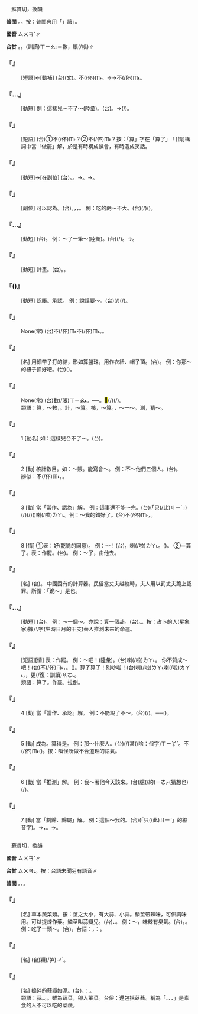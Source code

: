 
=={{ruby|算|ㄙㄨㄢˋ}}==

　蘇貫切，換韻

'''普閩''' {{ruby|(文)|ㄙㄨㄢ˪}}。{{ruby|(白)|ㄙㆭ˪}}。按：普閩典用「{{ruby|數|ㄙㆦ˪}}」讀{{ruby|「|ㄒㄧㄠ˪}}」。

'''國音''' <rt>ㄙㄨㄢˋ</rt>∥

'''台甘''' {{ruby|(文)|ㄙㄨㄢ˪}}。{{ruby|(語)|ㄙㆭ˪}}。(訓讀)<rt>ㄒㄧㄠ˪</rt>＝數，賬(/帳)∥

    

==='''『{{ruby|失|ㄕ}}{{ruby|算|ㄙㄨㄢˋ}}』'''===
: [短語]←[動補] (台){{ruby|失|ㄒㄧㆵ}}{{ruby|算|ㄙㆭ˪}}{{ruby|/|ㄙㄨㄢ˪}}(文)。{{ruby|扑|ㄆㄚㆷ}}不(/伓)<rt>ㆬ˫</rt>{{ruby|著|ㄉㄧㄜㆷ}}{{ruby|算|ㄙㆭ˪}}。→{{ruby|計|ㄍㆤ˪}}{{ruby|畫|ㄨㆤㆷ ͘}}→{{ruby|畫|ㄨㆤ˫}}{{ruby|了|ㄌㄧㄠˋ}}不(/伓)<rt>ㆬ˫</rt>{{ruby|著|ㄉㄧㄜㆷ ͘}}{{ruby|去|·ㄎㄧ˪}}。
    

==='''『{{ruby|合|ㄏㄜˊ}}…{{ruby|算|ㄙㄨㄢˋ}}』'''===
: [動短] 例：這樣兒～不了～(陸彙)。(台){{ruby|按|ㄢ˪}}{{ruby|爾|ㄋㆤ}}{{ruby|生|ㄙㆥ}}{{ruby|/|ㄒㆪ}}{{ruby|無|ㆠㄜˊ}}{{ruby|合|ㄏㄚㆷ ͘}}{{ruby|算|ㄙㆭ˪}}。→{{ruby|算|ㄙㆭ˪}}{{ruby|<mark>&#xffa45;</mark>|ㆠㆤ˫}}{{ruby|/|ㆠㄨㆤ˫}}{{ruby|和|ㄏㄜˊ}}(/{{ruby|合|ㄏㄚㆴ ͘}})。
:
    

==='''『{{ruby|算|ㄙㄨㄢˋ}}{{ruby|不|ㄅㄨˊ}}{{ruby|算|ㄙㄨㄢˋ}}』'''===
: [短語] (台)①{{ruby|<mark>&#xffa49;</mark>|ㆠㆤㆷ}}{{ruby|/|ㆠㄨㆤㆷ}}{{ruby|計|ㄍㆤ˪}}{{ruby|算|ㄙㆭ˪}}{{ruby|或|ㄧㄚㆷ ͘}}{{ruby|/|ㄚˋ}}不(/伓)<rt>ㆬ˫</rt>{{ruby|計|ㄍㆤ˪}}{{ruby|算|ㄙㆭ˪}}？②{{ruby|<mark>&#xffa49;</mark>|ㆠㆤㆷ}}{{ruby|/|ㆠㄨㆤㆷ}}{{ruby|準|ㄗㄨㄣˋ}}{{ruby|拄|ㄉㄨ˫}}{{ruby|好|ㄏㄜˋ}}{{ruby|去|ㄎㄧ˪}}不(/伓)<rt>ㆬ˫</rt>？按：「算」字在「算了」！[情]構詞中當「做罷」解，於是有時構成誤會，有時造成笑話。
    

==='''『{{ruby|總|ㄗㄨㄥˇ}}{{ruby|算|ㄙㄨㄢˋ}}』'''===
: [動短]→[在副位] (台){{ruby|總|ㄗㆲˋ}}{{ruby|算|ㄙㆭ˪}}。{{ruby|結|ㄍㄧㄚㆵ}}{{ruby|算|ㄙㄨㄢ˪}}。→{{ruby|結|ㄍㄧㄚㆵ}}{{ruby|局|ㄍㄧㆦㆶ ͘}}。→{{ruby|總|ㄗㆲˋ}}{{ruby|講|ㄍㆲˋ}}。
    

==='''『{{ruby|算|ㄙㄨㄢˋ}}{{ruby|是|ㄕˋ}}』'''===
: [副位] 可以認為。(台){{ruby|算|ㄙㆭ˪}}{{ruby|來|ㄌㄞˊ}}。{{ruby|結|ㄍㄧㄚㆵ}}{{ruby|算|ㄙㆭ˪}}，{{ruby|結|ㄍㄧㄚㆵ}}{{ruby|局|ㄍㄧㆦㆶ ͘}}，{{ruby|會|ㄨㆤ˫}}{{ruby|/|ㆤ˫}}{{ruby|講|ㄍㆲˋ}}{{ruby|得|ㄉㄧㆵ}}。 例：吃的虧～不大。(台){{ruby|虧|ㄎㄨㄧ}}{{ruby|欠|ㄎㄧㆰ˪}}(/{{ruby|損|ㄙㄨㄣˋ}}{{ruby|失|ㄒㄧㆴ}}){{ruby|算|ㄙㆭ˪}}{{ruby|做|ㄗㄨㆤ˪}}{{ruby|/|ㄗㄜ˪}}{{ruby|是|ㄒㄧ˫}}({{ruby|會|ㄨㆤ˫}}{{ruby|/|ㆤ˫}}{{ruby|講|ㄍㆲˋ}}{{ruby|→|ㄍㆲ}}{{ruby|得|ㄉㄧㆵ}}{{ruby|是|ㄒㄧ˫}}){{ruby|無|ㆠㄜˊ}}{{ruby|若|ㄌㄨㄚ˫}}{{ruby|/|ㆣㄨㄚ˫}}{{ruby|大|ㄉㄨㄚ˫}}。
    

==='''『{{ruby|算|ㄙㄨㄢˋ}}…{{ruby|賬|ㄓㄤˋ}}』'''===
: [動短] (台){{ruby|算|ㄙㆭ˪}}{{ruby|賬|ㄒㄧㄠ˪}}。 例：～了一筆～(陸彙)。(台){{ruby|算|ㄙㆭ˪}}{{ruby|了|ㄌㄧㄠˋ}}{{ruby|一|ㄐㄧㆵ ͘}}{{ruby|條|ㄉㄧㄠˊ}}(/{{ruby|筆|ㄅㄧㆵ}}){{ruby|賬|ㄒㄧㄠ˪}}。→{{ruby|清|ㄑㄧㄥ}}{{ruby|一|ㄐㄧㆵ ͘}}{{ruby|條|ㄉㄧㄠˊ}}{{ruby|賬|ㄒㄧㄠ˪}}。
    

==='''『{{ruby|打|ㄉㄚˇ}}{{ruby|算|ㄙㄨㄢˋ}}』'''===
: [動短] 計畫。(台){{ruby|扑|ㄆㄚㆷ}}{{ruby|算|ㄙㆭ˪}}。{{ruby|計|ㄍㆤ˪}}{{ruby|畫|ㄧㆤㆶ ͘}}{{ruby|→|ㄨㆤㆷ ͘}}。
    

==='''『{{ruby|算|ㄙㄨㄢˋ}}{{ruby|數|ㄕㄨˋ}}({{ruby|兒|ㄦ}})』'''===
: [動短] 認賬。承認。 例：說話要～。(台){{ruby|話|ㄨㆤ˫}}{{ruby|講|ㄍㆲˋ}}{{ruby|著|ㄉㄧㄜㆷ}}(/{{ruby|都|ㄉㄜ˫}}){{ruby|愛|ㄞ˪}}{{ruby|有|ㄨ˫}}{{ruby|算|ㄙㆭ˪}}{{ruby|賬|ㄒㄧㄠ˪}}(/{{ruby|有|ㄨ˫}}{{ruby|準|ㄗㄨㄣˋ}}{{ruby|算|ㄙㆭ˪}}){{ruby|切|ㄑㄧㄚㆵ}}{{ruby|實|ㄒㄧㆵ ͘}}{{ruby|負|ㄏㄨ˫}}{{ruby|責|ㄐㄧㆤㆶ}}。
    

==='''『{{ruby|算|ㄙㄨㄢˋ}}{{ruby|無|ㄨˊ}}{{ruby|遺|ㄧˊ}}{{ruby|策|ㄘㄜˋ}}』'''===
: None(常) (台)不(/伓)<rt>ㆬ˫</rt>{{ruby|曾|ㆠㄚㆵ}}{{ruby|扑|ㄆㄚㆷ}}不(/伓)<rt>ㆬ˫</rt>{{ruby|著|ㄉㄧㄜㆷ ͘}}{{ruby|算|ㄙㆭ˪}}。{{ruby|無|ㆠㄜˊ}}{{ruby|失|ㄒㄧㆵ}}{{ruby|策|ㄑㄧㆤㆶ}}。
    

==='''『{{ruby|算|ㄙㄨㄢˋ}}{{ruby|盤|ㄆㄢˊ}}{{ruby|疙|ㄍㄜ}}{{ruby|瘩|·ㄉㄚ}}』'''===
: [名] 用細帶子打的結，形如算盤珠，用作衣紐、帽子頂。(台){{ruby|布|ㄅㆦ˪}}{{ruby|紐|ㄌㄧㄨˋ}}{{ruby|→|ㄌㄧㄨ˪}}{{ruby|仔|ㄚ}}。 例：你那～的紐子扣好吧。(台){{ruby|汝|ㄌㄧˋ}}{{ruby|衫|ㄙㆩ}}{{ruby|丌|ㆤ}}({{ruby|布|ㄅㆦ˪}}){{ruby|紐|ㄌㄧㄨˋ}}{{ruby|仔|ㄚ}}{{ruby|紐|ㄌㄧㄨˋ}}{{ruby|付|ㄏㆦ˫}}{{ruby|伊|ㄧ}}{{ruby|好|ㄏㄜˋ}}{{ruby|/|ㄏㆦˋ}}。
    

==='''『{{ruby|能|ㄋㄥˊ}}{{ruby|寫|ㄒㄧㄝˇ}}{{ruby|會|ㄏㄨㄟˋ}}{{ruby|算|ㄙㄨㄢˋ}}』'''===
: None(常) (台){{ruby|<mark>&#xffa55;</mark>|ㆣㄠˊ}}{{ruby|寫|ㄒㄧㄚˋ}}{{ruby|字|ㆢㄧ˫}}{{ruby|/|ㄌㄧ˫}}{{ruby|會|ㄨㆤ˫}}{{ruby|/|ㆤ˫}}{{ruby|算|ㄙㆭ˪}}數(/賬)<rt>ㄒㄧㄠ˪</rt>。──{{ruby|聰|ㄘㆲ}}{{ruby|明|ㆠㄧㄥˊ}}{{ruby|伶|ㄌㄧㄥˊ}}{{ruby|俐|ㄌㄧ˫}}。<mark>&#xffa55;</mark>{{ruby| |ㆣㄠˊ}}{{ruby|辦|ㄅㄢ˫}}{{ruby|戴|ㄉㄞ˪}}(/{{ruby|載|ㄉㄞ˫}}){{ruby|事|ㄐㄧ˪}}(/{{ruby|事|ㄉㄞ˫}}{{ruby|情|ㄐㄧ˪}})。
:類語：算，～數，{{ruby|數|ㄕㄨˇ}}。計，～算。核，～算。{{ruby|數|ㄕㄨˇ}}，～一～。測，猜～。
:
    

==='''『{{ruby|算|ㄙㄨㄢˋ}}』'''===
:1  [動名] 如：這樣兒合不了～。(台){{ruby|按|ㄢ˪}}{{ruby|爾|ㄋㄧ}}{{ruby|/|ㄋㆤ}}{{ruby|算|ㄙㆭ˪}}{{ruby|<mark>&#xffa45;</mark>|ㆠㆤ˫}}{{ruby|/|ㆠㄨㆤ˫}}{{ruby|和|ㄏㄜˊ}}。
    

==='''『{{ruby|算|ㄙㄨㄢˋ}}』'''===
:2  [動] 核計數目。如：～賬。能寫會～。 例：不～他們五個人。(台){{ruby|<mark>&#xffad9;</mark>|ㄧㄣ}}{{ruby|五|ㆣㆦ˫}}{{ruby|個|ㆤˊ}}{{ruby|人|ㄌㄤˊ}}{{ruby|無|ㆠㄜˊ}}{{ruby|算|ㄙㆭ˪}}{{ruby|在|ㄗㄞ˫}}{{ruby|內|ㄌㄞ˫}}。
:辨似：不(/伓)<rt>ㆬ˫</rt>{{ruby|算|ㄙㆭ˪}}{{ruby|<mark>&#xffad9;</mark>|ㄧㄣ}}{{ruby|五|ㆣㆦ˫}}{{ruby|個|ㆤˊ}}。{{ruby|無|ㆠㄜˊ}}{{ruby|算|ㄙㆭ˪}}{{ruby|<mark>&#xffad9;</mark>|ㄧㄣ}}{{ruby|五|ㆣㆦ˫}}{{ruby|個|ㄍㆮˊ}}{{ruby|/|ㆤˊ}}。
:
    

==='''『{{ruby|算|ㄙㄨㄢˋ}}』'''===
:3  [動] 當「當作、認為」解。 例：這事還不能～完。(台){{ruby|<mark>&#xffacb;</mark>|ㄗㆤ}}(「只(/此)<rt>ㄐㄧˋ</rt>{{ruby|個|ㆤˊ}}」){{ruby|載|ㄉㄞ˫}}(/{{ruby|戴|ㄉㄞ˪}}){{ruby|事|ㄐㄧ˪}}(/{{ruby|事|ㄉㄞ˫}}{{ruby|情|ㄐㄧ˪}}){{ruby|猶|ㄧㄠˋ}}{{ruby|<mark>&#xffa45;</mark>|ㆠㆤ˫}}{{ruby|/|ㆠㄨㆤ˫}}{{ruby|用|ㄧㄥ˫}}{{ruby|/|ㄧㆲ˫}}{{ruby|得|ㄉㄧㆵ}}{{ruby|講|ㄍㆲˋ}}{{ruby|→|ㄍㆲ}}{{ruby|是|ㄒㄧ˫}}{{ruby|結|ㄍㄧㄚㆵ}}{{ruby|束|ㄙㆦㆶ}}({{ruby|猶|ㄧㄠˋ}}{{ruby|未|ㆠㄨㆤ˫}}{{ruby|/|ㆠㆤ˫}}{{ruby|清|ㄑㄧㄥ}}{{ruby|楚|ㄘㄜˋ}})喇(/啦)<rt>ㄌㄚ˪</rt>。例：～我的錯好了。(台){{ruby|抑|ㄚㆷ}}{{ruby|無|ㆠㄜˊ}}{{ruby|算|ㄙㆭ˪}}{{ruby|做|ㄗㄨㆤ˪}}{{ruby|/|ㄗㄜ˪}}{{ruby|是|ㄒㄧ˫}}{{ruby|我|ㆣㄨㄚˋ}}不(/伓)<rt>ㆬ˫</rt>{{ruby|著|ㄉㄧㄜㆷ ͘}}，{{ruby|準|ㄗㄨㄣˋ}}{{ruby|做|ㄗㄨㆤ˪}}{{ruby|/|ㄗㄜ˪}}{{ruby|是|ㄒㄧ˫}}{{ruby|我|ㆣㄨㄚˋ}}{{ruby|做|ㄗㄨㆤ˪}}{{ruby|/|ㄗㄜ˪}}{{ruby|錯|ㄘㄜ˪}}。
    

==='''『{{ruby|算|ㄙㄨㄢˋ}}』'''===
:8  [情] ①表：好(乾脆的同意)。 例：～！(台){{ruby|抑|ㄚˋ}}{{ruby|無|ㆠㄜˊ}}，{{ruby|好|ㄏㄜˋ}}喇(/啦)<rt>ㄌㄚ˪</rt>。({{ruby|免|ㆠㄧㄢˋ}}{{ruby|講|ㄍㆲˋ}}{{ruby|→|ㄍㆲ}}{{ruby|出|ㄘㄨㆵ}}{{ruby|東|ㄉㄤ}}{{ruby|講|ㄍㆲˋ}}{{ruby|→|ㄍㆲ}}{{ruby|出|ㄘㄨㆵ}}{{ruby|西|ㄙㄞ}})。 ②＝算了。表：作罷。(台){{ruby|准|ㄗㄨㄣˋ}}{{ruby|抵|ㄉㄨˋ}}{{ruby|好|ㄏㄜˋ}}。 例：～了，由他去。
    

==='''『{{ruby|算|ㄙㄨㄢˋ}}{{ruby|盤|ㄆㄢˊ}}』'''===
: [名] (台){{ruby|算|ㄙㆭ˪}}{{ruby|盤|ㄅㄨㆩˊ}}。 中國固有的計算器。民俗當丈夫越軌時，夫人用以罰丈夫跪上認罪。所謂：「跪～」是也。
    

==='''『{{ruby|算|ㄙㄨㄢˋ}}…{{ruby|命|ㄇㄧㄥˋ}}』'''===
: [動短] (台){{ruby|算|ㄙㆭ˪}}{{ruby|命|ㄇㄧㄚ˫}}。 例：～一個～。亦說：算一個卦。(台){{ruby|算|ㄙㆭ˪}}{{ruby|一|ㄐㄧㆵ ͘}}{{ruby|個|ㆤˊ}}{{ruby|命|ㄇㄧㄚ˫}}。{{ruby|卜|ㄅㆦㆶ}}{{ruby|一|ㄐㄧㆵ ͘}}{{ruby|個|ㆤˊ}}{{ruby|卦|ㄍㄨㄚ˪}}。按：占卜的人(星象家)據八字(生時日月的干支)替人推測未來的命運。
    

==='''『{{ruby|算|ㄙㄨㄢˋ}}{{ruby|了|ㄌㄜ}}』'''===
: [短語][情] 表：作罷。 例：～吧！(陸彙)。(台){{ruby|準|ㄗㄨㄣˋ}}{{ruby|拄|ㄉㄨˋ}}{{ruby|好|ㄏㄜˋ}}{{ruby|去|ㄎㄧ˪}}喇(/啦)<rt>ㄌㄚ˪</rt>。 你不贊成～吧！(台){{ruby|汝|ㄌㄧˋ}}不(/伓)<rt>ㆬ˫</rt>{{ruby|贊|ㄗㄢ˪}}{{ruby|成|ㄒㄧㄥˊ}}，{{ruby|無|ㆠㄜˊ}}{{ruby|<mark>&#xffb49;</mark>|ㄇㄞ˪}}。({{ruby|準|ㄗㄨㄣˋ}}{{ruby|拄|ㄉㄨˋ}}{{ruby|好|ㄏㄜˋ}}{{ruby|去|ㄎㄧ˪}})。算了算了！別吵啦！(台){{ruby|好|ㄏㄜˋ}}喇(/啦)<rt>ㄌㄚ˪</rt>{{ruby|好|ㄏㄜˋ}}喇(/啦)<rt>ㄌㄚ˪</rt>，{{ruby|準|ㄗㄨㄣˋ}}{{ruby|拄|ㄉㄨˋ}}{{ruby|好|ㄏㄜˋ}}{{ruby|去|ㄎㄧ˪}}，{{ruby|<mark>&#xffb49;</mark>|ㄇㄞ˪}}更(/復：訓讀)<rt>ㄍㄜ˪</rt>{{ruby|/|ㄍㄜㆷ}}{{ruby|再|ㄗㄞ˪}}{{ruby|吵|ㄘㄚˋ}}。
:類語：算了。作罷。拉倒。
:
    

==='''『{{ruby|算|ㄙㄨㄢˋ}}』'''===
:4  [動] 當「當作、承認」解。 例：不能說了不～。(台){{ruby|<mark>&#xffa45;</mark>|ㆠㆤ˫}}{{ruby|/|ㆠㄨㆤ˫}}{{ruby|用|ㄧㄥ˫}}{{ruby|/|ㄧㆲ˫}}{{ruby|得|ㄉㄧㆵ}}{{ruby|話|ㄨㆤ˫}}{{ruby|講|ㄍㆲˋ}}{{ruby|→|ㄍㆲ}}{{ruby|出|ㄘㄨㆵ}}(/{{ruby|了|ㄌㄧㄠˋ}}){{ruby|無|ㆠㄜˊ}}{{ruby|準|ㄗㄨㄣˋ}}{{ruby|算|ㄙㆭ˪}}。──{{ruby|話|ㄨㆤ˫}}{{ruby|既|ㄍㄚㆷ}}{{ruby|講|ㄍㆲˋ}}{{ruby|出|ㄘㄨㆵ}}{{ruby|來|·ㄌㄞˊ}}{{ruby|著|ㄉㄧㄜㆷ ͘}}{{ruby|愛|ㄞ˪}}{{ruby|承|ㄒㄧㄥˊ}}{{ruby|認|ㆢㄧㄣ˫}}{{ruby|/|ㄌㄧㄣ˫}}{{ruby|照|ㄐㄧㄠ˪}}{{ruby|行|ㄍㄧㆩˊ}}({{ruby|實|ㄒㄧㆵ ͘}}{{ruby|行|ㄏㄧㄥˊ}})。
    

==='''『{{ruby|算|ㄙㄨㄢˋ}}』'''===
:5  [動] 成為。算得是。 例：那～什麼人。(台){{ruby|彼|ㄏㆤ}}(/{{ruby|按|ㄢ˪}}{{ruby|爾|ㄋㆤ}}){{ruby|<mark>&#xffa49;</mark>|ㆠㆤㆷ}}{{ruby|/|ㆠㄨㆤㆷ}}{{ruby|算|ㄙㆭ˪}}{{ruby|做|ㄗㄨㆤ˪}}{{ruby|/|ㄗㄜ˪}}甚(/啥：俗字)<rt>ㄒㄧㆩˋ</rt>{{ruby|/|ㄒㄧㄚˋ}}{{ruby|/|ㄙㆩˋ}}{{ruby|物|ㄇㄧㆷ ͘}}{{ruby|款|ㄎㄨㄢˋ}}{{ruby|丌|ㆤ}}{{ruby|人|ㄌㄤˊ}}。不(/伓)<rt>ㆬ˫</rt>{{ruby|是|ㄒㄧ˫}}{{ruby|做|ㄗㄨㆤ˪}}{{ruby|/|ㄗㄜ˪}}({{ruby|正|ㄐㄧㄥ˪}}{{ruby|常|ㄒㄧㆲˊ}}{{ruby|丌|ㆤ}}){{ruby|人|ㄌㄤˊ}}{{ruby|丌|ㆤ}}{{ruby|方|ㄏㆲ}}{{ruby|法|ㄏㄨㄚㆵ}}。按：嗔怪所做不合道理的語氣。
    

==='''『{{ruby|算|ㄙㄨㄢˋ}}』'''===
:6  [動] 當「推測」解。 例：我～著他今天該來。(台){{ruby|我|ㆣㄨㄚˋ}}臆(/約)<rt>ㄧㄜㆷ</rt>(猜想也){{ruby|伊|ㄧ}}{{ruby|今|ㄍㄧㄣ}}{{ruby|仔|ㄚ}}{{ruby|日|ㆢㄧㆵ ͘}}{{ruby|/|ㄌㄧㆵ ͘}}{{ruby|會|ㄨㆤ˫}}{{ruby|/|ㆤ˫}}(/{{ruby|愛|ㄞ˪}}){{ruby|來|ㄌㄞˊ}}。
    

==='''『{{ruby|算|ㄙㄨㄢˋ}}』'''===
:7  [動] 當「劃歸、歸屬」解。 例：這個～我的。(台){{ruby|<mark>&#xffacb;</mark>|ㄗㆤ}}(「只(/此)<rt>ㄐㄧˋ</rt>{{ruby|個|ㆤˊ}}」的縮音字){{ruby|算|ㄙㆭ˪}}{{ruby|在|ㄗㄞ˫}}{{ruby|我|ㆣㄨㄚˋ}}{{ruby|身|ㄒㄧㄣ}}{{ruby|上|ㄒㄧㆲ˫}}。→{{ruby|歸|ㄍㄨㄧ}}{{ruby|我|ㆣㄨㄚˋ}}，{{ruby|付|ㄏㆦ˫}}{{ruby|我|·ㆣㄨㄚˋ}}。→{{ruby|由|ㄧㄨˊ}}{{ruby|我|ㆣㄨㄚˋ}}{{ruby|來|ㄌㄞˊ}}{{ruby|負|ㄏㄨ˫}}{{ruby|責|ㄐㄧㆤㆶ}}。
    

=={{ruby|蒜|ㄙㄨㄢˋ}}==

　蘇貫切，換韻

'''國音''' <rt>ㄙㄨㄢˋ</rt>∥

'''台甘''' <rt>ㄙㄨㄢ˪</rt>。按：台語未聞另有語音∥

'''普閩''' {{ruby|(文)|ㄙㄨㄢ˪}}。{{ruby|(白)|ㄙㆭ˪}}。{{ruby|蒜|ㄙㆭ˪}}{{ruby|仔|ㄚ}}{{ruby|花|ㄏㄨㆤ}}。

    

==='''『{{ruby|蒜|ㄙㄨㄢˋ}}』'''===
: [名] 草本蔬菜類。按：莖之大小，有大蒜、小蒜。鱗莖帶辣味，可供調味用。可以提煉作藥。鱗莖叫蒜瓣兒。(台){{ruby|蒜|ㄙㄨㄢ˪}}{{ruby|頭|ㄊㄠˊ}}、{{ruby|蒜|ㄙㄨㄢ˪}}{{ruby|瓣|ㆠㄢ˫}}。 例：～，味辣有臭氣。(台){{ruby|蒜|ㄙㄨㄢ˪}}{{ruby|仔|ㄚ}}{{ruby|蘞|ㄏㄧㆰ}}，{{ruby|食|ㄐㄧㄚㆷ ͘}}{{ruby|了|ㄌㄧㄠˋ}}{{ruby|嘴|ㄘㄨㄧ˪}}{{ruby|會|ㄨㆤ˫}}{{ruby|/|ㆤ˫}}{{ruby|臭|ㄘㄠ˪}}{{ruby|<mark>&#xffbcc;</mark>|ㄏㄧㄢ˪}}。例：吃了一頭～。(台){{ruby|食|ㄐㄧㄚㆷ ͘}}{{ruby|一|ㄐㄧㆵ ͘}}{{ruby|粒|ㄌㄧㄚㆴ ͘}}{{ruby|蒜|ㄙㄨㄢ˪}}{{ruby|頭|ㄊㄠˊ}}。台語：{{ruby|蒜|ㄙㄨㄢ˪}}{{ruby|頭|ㄊㄠˊ}}{{ruby|丌|ㆤ}}{{ruby|蒜|ㄙㄨㄢ˪}}{{ruby|瓣|ㆠㄢ˫}}，{{ruby|學|ㄏㄚㆶ ͘}}{{ruby|術|ㄙㄨㆵ ͘}}{{ruby|用|ㄧㄥ˫}}{{ruby|/|ㄧㆲ˫}}{{ruby|語|ㆣㄧˋ}}{{ruby|/|ㆣㄨˋ}}{{ruby|叫|ㄍㄧㄜ˪}}：{{ruby|鱗|ㄌㄧㄣˊ}}{{ruby|莖|ㄍㄧㄥ}}。
    

==='''『{{ruby|蒜|ㄙㄨㄢˋ}}{{ruby|苗|ㄇㄧㄠˊ}}』'''===
: [名] (台){{ruby|吐|ㄊㆦˋ}}穎(/芛)<rt>ㆪˋ</rt>{{ruby|丌|ㆤ}}{{ruby|蒜|ㄙㄨㄢ˪}}{{ruby|頭|ㄊㄠˊ}}。
    

==='''『{{ruby|蒜|ㄙㄨㄢˋ}}{{ruby|泥|ㄋㄧˊ}}{{ruby|兒|ㄦ}}』'''===
: [名] 搗碎的蒜瓣如泥。(台){{ruby|蒜|ㄙㄨㄢ˪}}{{ruby|茸|ㆢㄧㆲˊ}}{{ruby|/|ㄌㄧㆲˊ}}，{{ruby|諧|ㄏㄞˊ}}：{{ruby|絨|ㆢㄧㆲˊ}}{{ruby|/|ㄌㄧㆲˊ}}。
:類語：蒜。{{ruby|蔥|ㄘㄨㄥ}}。{{ruby|韭|ㄐㄧㄡˇ}}。雖為蔬菜，卻入葷菜。台俗：還包括蕗蕎。稱為「{{ruby|蔥|ㄘㄤ}}、{{ruby|韭|ㄍㄨˋ}}、{{ruby|蕗|ㄌㆦ˫}}{{ruby|蕎|ㆣㄧㄜ˫}}、{{ruby|蒜|ㄙㄨㄢ˪}}」是素食的人不可以吃的菜蔬。
:
    
